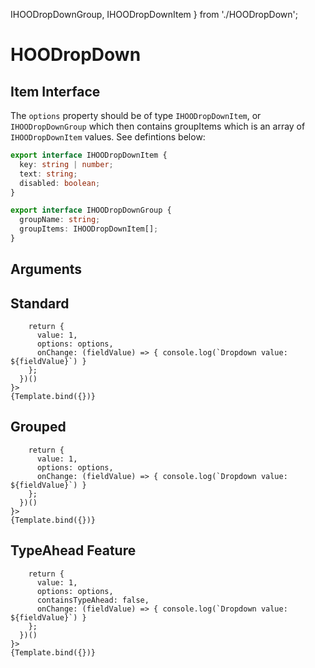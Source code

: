   IHOODropDownGroup,
  IHOODropDownItem
} from './HOODropDown';

<Meta title="Components/Inputs/HOODropDown" component={HOODropDown} />

# HOODropDown

## Item Interface
The `options` property should be of type `IHOODropDownItem`, or `IHOODropDownGroup` which then contains 
groupItems which is an array of `IHOODropDownItem` values. See defintions below:

```ts
export interface IHOODropDownItem {
  key: string | number;
  text: string;
  disabled: boolean;
}

export interface IHOODropDownGroup {
  groupName: string;
  groupItems: IHOODropDownItem[];
}
```

## Arguments

<ArgTypes of={HOODropDown} />


## Standard
<Canvas>
  <Story 
    name="Standard"
    args = { 
      (function () {
        symset.initSymbols();
        const dropdownItems = [
          {"key": 1, "text": "Apple", "disabled": false},
          {"key": 2, "text": "Banana", "disabled": false},
          {"key": 3, "text": "Cherry", "disabled": false},
          {"key": 4, "text": "Date", "disabled": false},
          {"key": 5, "text": "Elderberry", "disabled": false},
          {"key": 6, "text": "Fig", "disabled": false},
          {"key": 7, "text": "Grape", "disabled": false},
          {"key": 8, "text": "Honeydew", "disabled": false},
          {"key": 9, "text": "Ice Cream Bean", "disabled": false},
          {"key": 10, "text": "Jackfruit", "disabled": false},
          {"key": 11, "text": "Kiwi", "disabled": false},
          {"key": 12, "text": "Lemon", "disabled": false},
          {"key": 13, "text": "Mango", "disabled": false},
          {"key": 14, "text": "Nectarine", "disabled": false},
          {"key": 15, "text": "Orange", "disabled": false},
          {"key": 16, "text": "Papaya", "disabled": false},
          {"key": 17, "text": "Quince", "disabled": false},
          {"key": 18, "text": "Raspberry", "disabled": false},
          {"key": 19, "text": "Strawberry", "disabled": false},
          {"key": 20, "text": "Tangerine", "disabled": false},
          {"key": 21, "text": "Ugli Fruit", "disabled": false},
          {"key": 22, "text": "Vanilla Bean", "disabled": false},
          {"key": 23, "text": "Watermelon", "disabled": false},
          {"key": 24, "text": "Xigua", "disabled": false},
          {"key": 25, "text": "Yellow Passionfruit", "disabled": false},
          {"key": 26, "text": "Zucchini", "disabled": false},
          {"key": 27, "text": "Peach", "disabled": false},
          {"key": 28, "text": "Lychee", "disabled": false},
          {"key": 29, "text": "Blueberry", "disabled": false},
          {"key": 30, "text": "Blackberry", "disabled": false}
        ];
        const options = dropdownItems;

        return {
          value: 1,
          options: options,
          onChange: (fieldValue) => { console.log(`Dropdown value: ${fieldValue}`) }
        };
      })()      
    }>
    {Template.bind({})}
  </Story>
</Canvas>

## Grouped
<Canvas>
  <Story 
    name="Grouped"
    args = { 
      (function () {
        symset.initSymbols();
        const groupItems1 = [
          {"key": 1, "text": "Apple", "disabled": false},
          {"key": 2, "text": "Banana", "disabled": false},
          {"key": 3, "text": "Cherry", "disabled": false},
          {"key": 7, "text": "Grape", "disabled": false},
          {"key": 8, "text": "Honeydew", "disabled": false},
          {"key": 12, "text": "Lemon", "disabled": false},
          {"key": 14, "text": "Nectarine", "disabled": false},
          {"key": 15, "text": "Orange", "disabled": false},
          {"key": 18, "text": "Raspberry", "disabled": false},
          {"key": 19, "text": "Strawberry", "disabled": false},
          {"key": 20, "text": "Tangerine", "disabled": false},
          {"key": 23, "text": "Watermelon", "disabled": false},
          {"key": 26, "text": "Zucchini", "disabled": false},
          {"key": 27, "text": "Peach", "disabled": false},
          {"key": 29, "text": "Blueberry", "disabled": false},
          {"key": 30, "text": "Blackberry", "disabled": false}
        ];
        const groupItems2 = [
          {"key": 4, "text": "Date", "disabled": false},
          {"key": 5, "text": "Elderberry", "disabled": false},
          {"key": 6, "text": "Fig", "disabled": false},
          {"key": 9, "text": "Ice Cream Bean", "disabled": false},
          {"key": 10, "text": "Jackfruit", "disabled": false},
          {"key": 11, "text": "Kiwi", "disabled": false},
          {"key": 13, "text": "Mango", "disabled": false},
          {"key": 16, "text": "Papaya", "disabled": false},
          {"key": 17, "text": "Quince", "disabled": false},
          {"key": 21, "text": "Ugli Fruit", "disabled": false},
          {"key": 22, "text": "Vanilla Bean", "disabled": false},
          {"key": 24, "text": "Xigua", "disabled": false},
          {"key": 25, "text": "Yellow Passionfruit", "disabled": false},
          {"key": 28, "text": "Lychee", "disabled": false}
        ];
        const options = [{ groupName: "Standard Fruit", groupItems: groupItems1 }, { groupName: "Exotic Fruit", groupItems: groupItems2 }];

        return {
          value: 1,
          options: options,
          onChange: (fieldValue) => { console.log(`Dropdown value: ${fieldValue}`) }
        };
      })()      
    }>
    {Template.bind({})}
  </Story>
</Canvas>

## TypeAhead Feature
<Canvas>
  <Story 
    name="TypeAhead Feature"
    args = { 
      (function () {
        symset.initSymbols();
        const dropdownItems = [
          {"key": 1, "text": "Apple", "disabled": false},
          {"key": 2, "text": "Banana", "disabled": false},
          {"key": 3, "text": "Cherry", "disabled": false},
          {"key": 4, "text": "Date", "disabled": false},
          {"key": 5, "text": "Elderberry", "disabled": false},
          {"key": 6, "text": "Fig", "disabled": false},
          {"key": 7, "text": "Grape", "disabled": false},
          {"key": 8, "text": "Honeydew", "disabled": false},
          {"key": 9, "text": "Ice Cream Bean", "disabled": false},
          {"key": 10, "text": "Jackfruit", "disabled": false},
          {"key": 11, "text": "Kiwi", "disabled": false},
          {"key": 12, "text": "Lemon", "disabled": false},
          {"key": 13, "text": "Mango", "disabled": false},
          {"key": 14, "text": "Nectarine", "disabled": false},
          {"key": 15, "text": "Orange", "disabled": false},
          {"key": 16, "text": "Papaya", "disabled": false},
          {"key": 17, "text": "Quince", "disabled": false},
          {"key": 18, "text": "Raspberry", "disabled": false},
          {"key": 19, "text": "Strawberry", "disabled": false},
          {"key": 20, "text": "Tangerine", "disabled": false},
          {"key": 21, "text": "Ugli Fruit", "disabled": false},
          {"key": 22, "text": "Vanilla Bean", "disabled": false},
          {"key": 23, "text": "Watermelon", "disabled": false},
          {"key": 24, "text": "Xigua", "disabled": false},
          {"key": 25, "text": "Yellow Passionfruit", "disabled": false},
          {"key": 26, "text": "Zucchini", "disabled": false},
          {"key": 27, "text": "Peach", "disabled": false},
          {"key": 28, "text": "Lychee", "disabled": false},
          {"key": 29, "text": "Blueberry", "disabled": false},
          {"key": 30, "text": "Blackberry", "disabled": false}
        ];
        const options = dropdownItems;

        return {
          value: 1,
          options: options,
          containsTypeAhead: false,
          onChange: (fieldValue) => { console.log(`Dropdown value: ${fieldValue}`) }
        };
      })()      
    }>
    {Template.bind({})}
  </Story>
</Canvas>
